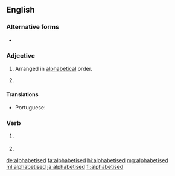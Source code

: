==English==

===Alternative forms===
* {{l|en|alphabetized}} {{qualifier|North American}}

===Adjective===
{{en-adj|-}}

# {{label|en|British}} Arranged in [[alphabetical]] order.
# {{alternative spelling of|alphabetized|lang=en}}

====Translations====
{{trans-top|arranged in alphabetical order}}
* Portuguese: {{t|pt|[[ordenado]] [[alfabeticamente]]}}
{{trans-mid}}
{{trans-bottom}}

===Verb===
{{head|en|verb form}}

# {{label|en|British}} {{en-past of|alphabetise}}
# {{alternative spelling of|alphabetized|lang=en}}

[[de:alphabetised]]
[[fa:alphabetised]]
[[hi:alphabetised]]
[[mg:alphabetised]]
[[ml:alphabetised]]
[[ja:alphabetised]]
[[fi:alphabetised]]